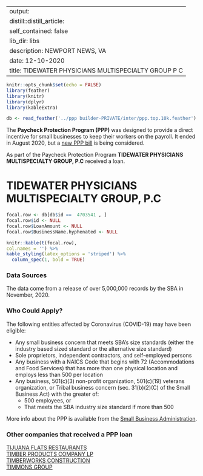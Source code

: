 
---
output:
  distill::distill_article:
    self_contained: false
    lib_dir: libs
description: NEWPORT NEWS, VA 
date: 12-10-2020
title: TIDEWATER PHYSICIANS MULTISPECIALTY GROUP P C 
---




```r
knitr::opts_chunk$set(echo = FALSE)
library(feather)
library(knitr)
library(dplyr)
library(kableExtra)

db <- read_feather('../ppp builder-PRIVATE/inter/ppp.top.10k.feather')

```



The **Paycheck Protection Program (PPP)** was designed to provide a direct incentive for small businesses to keep their workers on the payroll. It ended in August 2020, but a [new PPP bill](https://thehill.com/policy/finance/529092-bipartisan-support-for-new-ppp-loans-gains-momentum-in-congress) is being considered.

As part of the Paycheck Protection Program **TIDEWATER PHYSICIANS MULTISPECIALTY GROUP, P.C** received a loan.


# TIDEWATER PHYSICIANS MULTISPECIALTY GROUP, P.C 

```r
focal.row <- db[db$id ==  4703541 , ]
focal.row$id <- NULL
focal.row$LoanAmount <- NULL
focal.row$BusinessName.hyphenated <- NULL

knitr::kable(t(focal.row), 
col.names = '') %>%
kable_styling(latex_options = 'striped') %>%
  column_spec(1, bold = TRUE)


```

### Data Sources

The data come from a release of over 5,000,000 records by the SBA in November, 2020.


### Who Could Apply?

The following entities affected by Coronavirus (COVID-19) may have been eligible:

+ Any small business concern that meets SBA’s size standards (either the industry based sized standard or the alternative size standard)
+ Sole proprietors, independent contractors, and self-employed persons
+ Any business with a NAICS Code that begins with 72 (Accommodations and Food Services) that has more than one physical location and employs less than 500 per location
+ Any business, 501(c)(3) non-profit organization, 501(c)(19) veterans organization, or Tribal business concern (sec. 31(b)(2)(C) of the Small Business Act) with the greater of:
  + 500 employees, or 
  + That meets the SBA industry size standard if more than 500


More info about the PPP is available from the [Small Business Administration](https://www.sba.gov/funding-programs/loans/coronavirus-relief-options/paycheck-protection-program).

 
### Other companies that received a PPP loan 
   
 [TIJUANA FLATS RESTAURANTS](/Paycheck-Protection-Program/4707633-TIJUANA-FLATS-RESTAURANTS) <br> [TIMBER PRODUCTS COMPANY LP](/Paycheck-Protection-Program/4711443-TIMBER-PRODUCTS-COMPANY-LP) <br> [TIMBERWORKS CONSTRUCTION](/Paycheck-Protection-Program/4712287-TIMBERWORKS-CONSTRUCTION) <br> [TIMMONS GROUP](/Paycheck-Protection-Program/4713693-TIMMONS-GROUP) <br>